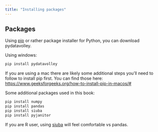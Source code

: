 ```yaml
---
title: "Installing packages"
---
```


## Packages {#Packages}

Using [pip](https://pypi.org/search/?q=pydatavolley) or rather package installer for Python, you can download pydatavolley.

Using windows:

``` bash
pip install pydatavolley
```

If you are using a mac there are likely some additional steps you'll need to follow to install pip first. You can find those here: <https://www.geeksforgeeks.org/how-to-install-pip-in-macos/#>

Some additional packages used in this book:

``` bash
pip install numpy
pip install pandas
pip install siuba
pip install pyjanitor
```

If you are R user, using [siuba](https://siuba.org/guide/overview.html) will feel comfortable vs pandas.
